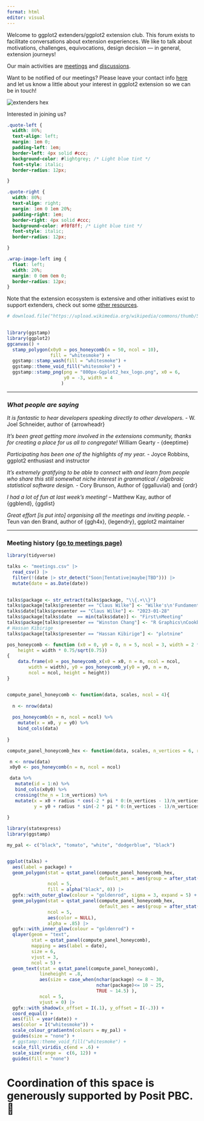 ```yaml
---
format: html
editor: visual
---
```



Welcome to ggplot2 extenders/ggplot2 extension club. This forum exists to facilitate conversations about extension experiences. We like to talk about motivations, challenges, equivocations, design decision — in general, extension journeys!  

Our main activities are [meetings](./meetings.html) and [discussions](./discussion.html).

Want to be notified of our meetings?  Please leave your contact info [here](https://docs.google.com/forms/d/e/1FAIpQLSe3M1KwUPrmTfEGuuQp0fZ0J7dZkk_82gb310JCvdouMTa_7Q/viewform) and let us know a little about your interest in ggplot2 extension so we can be in touch!


::: wrap-image-left
<img src="ggextenders-hex_files/figure-html/unnamed-chunk-1-1.png" alt="extenders hex"/>

<p>Interested in joining us? </p>
:::

<!-- ![](){width="20%"} -->

<!-- Interested in joining us? Please leave your contact info [here](https://docs.google.com/forms/d/e/1FAIpQLSe3M1KwUPrmTfEGuuQp0fZ0J7dZkk_82gb310JCvdouMTa_7Q/viewform) and let us know a little about your interest in ggplot2 extension so we can be in touch! -->

```css
.quote-left {
  width: 80%;
  text-align: left;
  margin: 1em 0;
  padding-left: 1em;
  border-left: 4px solid #ccc;
  background-color: #lightgrey; /* Light blue tint */
  font-style: italic;
  border-radius: 12px;

}

.quote-right {
  width: 80%;
  text-align: right;
  margin: 1em 0 1em 20%;
  padding-right: 1em;
  border-right: 4px solid #ccc;
  background-color: #f0f8ff; /* Light blue tint */
  font-style: italic;
  border-radius: 12px;

}

.wrap-image-left img {
  float: left;
  width: 20%;
  margin: 0 0em 0em 0;
  border-radius: 12px;
}

```

Note that the extension ecosystem is extensive and other initiatives exist to support extenders, check out some [other resources](./additional-resources.html).

```r
# download.file("https://upload.wikimedia.org/wikipedia/commons/thumb/5/5a/Ggplot2_hex_logo.png/800px-Ggplot2_hex_logo.png", destfile = "800px-Ggplot2_hex_logo.png")  
  

library(ggstamp)
library(ggplot2)
ggcanvas() + 
  stamp_polygon(x0y0 = pos_honeycomb(n = 50, ncol = 10), 
                fill = "whitesmoke") + 
  ggstamp::stamp_wash(fill = "whitesmoke") +
  ggstamp::theme_void_fill("whitesmoke") + 
  ggstamp::stamp_png(png = "800px-Ggplot2_hex_logo.png", x0 = 6,
                     y0 = -3, width = 4
                    )


```

------------------------------------------------------------------------

### *What people are saying*

::: quote-left
*It is fantastic to hear developers speaking directly to other developers.* - W. Joel Schneider, author of {arrowheadr}
:::

::: quote-right
*It's been great getting more involved in the extensions community, thanks for creating a place for us all to congregate!* William Gearty - {deeptime}
:::

::: quote-left
*Participating has been one of the highlights of my year.* - Joyce Robbins, ggplot2 enthusiast and instructor
:::

::: quote-right
*It's extremely gratifying to be able to connect with and learn from people who share this still somewhat niche interest in grammatical / algebraic statistical software design.* - Cory Brunson, Author of {ggalluvial} and {ordr}
:::

::: quote-left
*I had a lot of fun at last week's meeting!* – Matthew Kay, author of {ggblend}, {ggdist}
:::

::: quote-right
*Great effort \[is put into\] organising all the meetings and inviting people.* - Teun van den Brand, author of {ggh4x}, {legendry}, ggplot2 maintainer
:::

------------------------------------------------------------------------

### Meeting history [(go to meetings page)](./meetings.html)


```r
library(tidyverse)

talks <- "meetings.csv" |> 
  read_csv() |> 
  filter(!(date |> str_detect("Soon|Tentative|maybe|TBD"))) |> 
  mutate(date = as.Date(date))
  
```

```r
talks$package <- str_extract(talks$package, "\\{.+\\}")
talks$package[talks$presenter == "Claus Wilke"] <- "Wilke's\n'Fundamentals'"
talks$date[talks$presenter == "Claus Wilke"] <- "2023-01-28"
talks$package[talks$date  == min(talks$date)] <- "First\nMeeting"
talks$package[talks$presenter == "Winston Chang"] <- "R Graphics\nCookbook,ggproto"
# Hassan Kibirige
talks$package[talks$presenter == "Hassan Kibirige"] <- "plotnine"

pos_honeycomb <- function (x0 = 0, y0 = 0, n = 5, ncol = 3, width = 2 * sqrt(0.75), 
    height = width * 0.75/sqrt(0.75)) 
{
    data.frame(x0 = pos_honeycomb_x(x0 = x0, n = n, ncol = ncol, 
        width = width), y0 = pos_honeycomb_y(y0 = y0, n = n, 
        ncol = ncol, height = height))
}


compute_panel_honeycomb <- function(data, scales, ncol = 4){
  
  n <- nrow(data)
  
  pos_honeycomb(n = n, ncol = ncol) %>% 
    mutate(x = x0, y = y0) %>% 
    bind_cols(data)
  
} 

compute_panel_honeycomb_hex <- function(data, scales, n_vertices = 6, radius = .9, rotation = -.5, ncol = 4){

 n <- nrow(data)
 x0y0 <- pos_honeycomb(n = n, ncol = ncol)

 data %>% 
   mutate(id = 1:n) %>% 
   bind_cols(x0y0) %>% 
   crossing(the_n = 1:n_vertices) %>% 
   mutate(x = x0 + radius * cos(-2 * pi * 0:(n_vertices - 1)/n_vertices - rotation * pi), 
          y = y0 + radius * sin(-2 * pi * 0:(n_vertices - 1)/n_vertices - rotation * pi))
    
}

library(statexpress)
library(ggstamp)

my_pal <- c("black", "tomato", "white", "dodgerblue", "black")


ggplot(talks) + 
  aes(label = package) + 
  geom_polygon(stat = qstat_panel(compute_panel_honeycomb_hex, 
                                  default_aes = aes(group = after_stat(id))), 
               ncol = 5,
               fill = alpha("black", 0)) |> 
  ggfx::with_outer_glow(colour = "goldenrod", sigma = 3, expand = 5) + 
  geom_polygon(stat = qstat_panel(compute_panel_honeycomb_hex, 
                                  default_aes = aes(group = after_stat(id))), 
               ncol = 5,
               aes(color = NULL),
               alpha = .85) |>
  ggfx::with_inner_glow(colour = "goldenrod") +
  qlayer(geom = "text",
         stat = qstat_panel(compute_panel_honeycomb), 
         mapping = aes(label = date), 
         size = 6,
         vjust = 3, 
         ncol = 5) +
  geom_text(stat = qstat_panel(compute_panel_honeycomb), 
            lineheight = .8,
            aes(size = case_when(nchar(package) <= 8 ~ 30,
                                 nchar(package)<= 10 ~ 25,
                                 TRUE ~ 14.5) ),
            ncol = 5, 
            vjust = 0) |>
  ggfx::with_shadow(x_offset = I(.1), y_offset = I(-.3)) +
  coord_equal() +
  aes(fill = year(date)) + 
  aes(color = I("whitesmoke")) + 
  scale_colour_gradientn(colours = my_pal) +
  guides(size = "none") +
  # ggstamp::theme_void_fill("whitesmoke") + 
  scale_fill_viridis_c(end = .6) + 
  scale_size(range =  c(6, 12)) + 
  guides(fill = "none")


```

# Coordination of this space is generously supported by Posit PBC. 🙏
